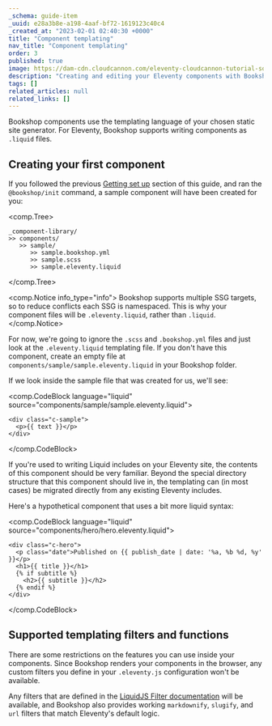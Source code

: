 ```yaml
---
_schema: guide-item
_uuid: e28a3b8e-a198-4aaf-bf72-1619123c40c4
_created_at: "2023-02-01 02:40:30 +0000"
title: "Component templating"
nav_title: "Component templating"
order: 3
published: true
image: https://dam-cdn.cloudcannon.com/eleventy-cloudcannon-tutorial-social.png
description: "Creating and editing your Eleventy components with Bookshop"
tags: []
related_articles: null
related_links: []
---
```


Bookshop components use the templating language of your chosen static site generator.
For Eleventy, Bookshop supports writing components as `.liquid` files.

## Creating your first component

If you followed the previous [Getting set up](/documentation/articles/getting-set-up/) section of this guide,
and ran the `@bookshop/init` command, a sample component will have been created for you:

<comp.Tree>
```
_component-library/
>> components/
   >> sample/
      >> sample.bookshop.yml
      >> sample.scss
      >> sample.eleventy.liquid
```
</comp.Tree>

<comp.Notice info_type="info">
  Bookshop supports multiple SSG targets, so to reduce conflicts each SSG is namespaced. This is why your component files will
  be `.eleventy.liquid`, rather than `.liquid`.
</comp.Notice>

For now, we're going to ignore the `.scss` and `.bookshop.yml` files and just look at the `.eleventy.liquid` templating file.
If you don't have this component, create an empty file at `components/sample/sample.eleventy.liquid` in your Bookshop folder.

If we look inside the sample file that was created for us, we'll see:

<comp.CodeBlock language="liquid" source="components/sample/sample.eleventy.liquid">
```
<div class="c-sample">
  <p>{{ text }}</p>
</div>
```
</comp.CodeBlock>

If you're used to writing Liquid includes on your Eleventy site, the contents of this component should be very familiar.
Beyond the special directory structure that this component should live in, the templating can (in most cases) be migrated directly
from any existing Eleventy includes.

Here's a hypothetical component that uses a bit more liquid syntax:

<comp.CodeBlock language="liquid" source="components/hero/hero.eleventy.liquid">
```
<div class="c-hero">
  <p class="date">Published on {{ publish_date | date: '%a, %b %d, %y' }}</p>
  <h1>{{ title }}</h1>
  {% if subtitle %}
    <h2>{{ subtitle }}</h2>
  {% endif %}
</div>
```
</comp.CodeBlock>

## Supported templating filters and functions

There are some restrictions on the features you can use inside your components.
Since Bookshop renders your components in the browser, any custom filters you define in your `.eleventy.js`
configuration won't be available. 

Any filters that are defined in the [LiquidJS Filter documentation](https://liquidjs.com/filters/overview.html) will be available,
and Bookshop also provides working `markdownify`, `slugify`, and `url` filters that match Eleventy's default logic.
